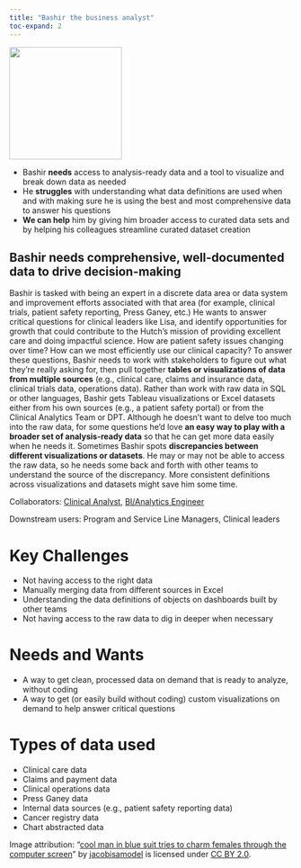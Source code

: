 ```yaml
---
title: "Bashir the business analyst"
toc-expand: 2
---
```


::: grid
::: {.g-col-12 .g-col-xl-3}
<img src="/img/bashir.jpg" width="200" height="200"/>
:::

::: {.g-col-12 .g-col-xl-8}
-   Bashir **needs** access to analysis-ready data and a tool to visualize and break down data as needed 
-   He **struggles** with understanding what data definitions are used when and with making sure he is using the best and most comprehensive data to answer his questions 
-   **We can help** him by giving him broader access to curated data sets and by helping his colleagues streamline curated dataset creation

:::
:::

::: lightblue-highlight
## Bashir needs comprehensive, well-documented data to drive decision-making 

Bashir is tasked with being an expert in a discrete data area or data system and improvement efforts associated with that area (for example, clinical trials, patient safety reporting, Press Ganey, etc.) He wants to answer critical questions for clinical leaders like Lisa, and identify opportunities for growth that could contribute to the Hutch’s mission of providing excellent care and doing impactful science. How are patient safety issues changing over time? How can we most efficiently use our clinical capacity? To answer these questions, Bashir needs to work with stakeholders to figure out what they're really asking for, then pull together **tables or visualizations of data from multiple sources** (e.g., clinical care, claims and insurance data, clinical trials data, operations data). Rather than work with raw data in SQL or other languages, Bashir gets Tableau visualizations or Excel datasets either from his own sources (e.g., a patient safety portal) or from the Clinical Analytics Team or DPT. Although he doesn’t want to delve too much into the raw data, for some questions he’d love **an easy way to play with a broader set of analysis-ready data** so that he can get more data easily when he needs it. Sometimes Bashir spots **discrepancies between different visualizations or datasets**. He may or may not be able to access the raw data, so he needs some back and forth with other teams to understand the source of the discrepancy. More consistent definitions across visualizations and datasets might save him some time.
:::

::: darkblue-highlight
Collaborators: [Clinical Analyst](/family/cards/DJ-data-governance-analyst.html), [BI/Analytics Engineer](/family/cards/Alex-the-bi-analytics-engineer.html)

Downstream users: Program and Service Line Managers, Clinical leaders
:::

# Key Challenges

-   Not having access to the right data
-   Manually merging data from different sources in Excel
-   Understanding the data definitions of objects on dashboards built by other teams 
-   Not having access to the raw data to dig in deeper when necessary


# Needs and Wants

-   A way to get clean, processed data on demand that is ready to analyze, without coding
-   A way to get (or easily build without coding) custom visualizations on demand to help answer critical questions  


# Types of data used

-   Clinical care data 
-   Claims and payment data 
-   Clinical operations data 
-   Press Ganey data
-   Internal data sources (e.g., patient safety reporting data)
-   Cancer registry data
-   Chart abstracted data

<div>

Image attribution: "[cool man in blue suit tries to charm females through the computer screen](https://www.flickr.com/photos/145100595@N04/28057236290)" by [jacobisamodel](https://www.flickr.com/photos/145100595@N04) is licensed under [CC BY 2.0](https://creativecommons.org/licenses/by/2.0/?ref=openverse).

</div>
